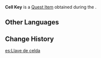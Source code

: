 {{Item Infobox
|id           = 101649
|image        = Item Black Key.png
|type         = Quest Items
|description  = A metal key that you obtained from the [[Fatui]]. It should be able to open some kind of door.
|source1      = [[Where the Dandelions Find Rest]]
}}
'''Cell Key''' is a [[Quest Item]] obtained during the {{Quest|Where the Dandelions Find Rest}}.

==Other Languages==
{{Other Languages
|default_hidden = 1
|en      = Cell Key
|zhs     = 牢房的钥匙
|zhs_rm  = Láofáng de Yàoshi
|zht     = 牢房的鑰匙
|zht_rm  = Láofáng de Yàoshi
|ja      = 牢屋の鍵
|ja_rm   = Rouya no Kagi
|ko      = 감옥 열쇠
|es      = Llave de celda
|fr      = Clé de cellule
|ru      = Ключ от камеры
|th      = กุญแจห้องขัง
|th_rm   = Kunchae Hong Khang
|vi      = Chìa Khóa Phòng Giam
|de      = Zellenschlüssel
|id      = Kunci Sel
|pt      = Chave da Cela
|tr      = Hücre Anahtarı
|it      = Chiave della cella
}}

==Change History==
{{Change History|2.4}}

[[es:Llave de celda]]